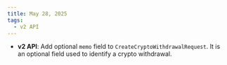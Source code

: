 ```yaml
---
title: May 28, 2025
tags:
  - v2 API
---
```


- **v2 API**: Add optional `memo` field to `CreateCryptoWithdrawalRequest`. It is an optional field used to identify a crypto withdrawal.
